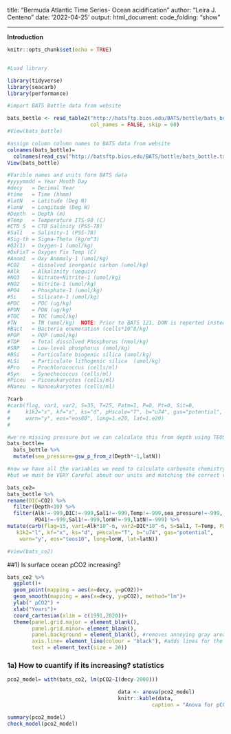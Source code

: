 title: "Bermuda Atlantic Time Series- Ocean acidification"
author: "Leira J. Centeno"
date: '2022-04-25'
output: 
  html_document:
   code_folding: "show" 
  
---
**Introduction**

```r
knitr::opts_chunk$set(echo = TRUE)


#Load library

library(tidyverse)
library(seacarb)
library(performance)

#import BATS Bottle data from website

bats_bottle <- read_table2("http://batsftp.bios.edu/BATS/bottle/bats_bottle.txt", 
                           col_names = FALSE, skip = 60)
#View(bats_bottle)

#assign column column names to BATS data from website
colnames(bats_bottle)=
  colnames(read_csv("http://batsftp.bios.edu/BATS/bottle/bats_bottle.txt", skip = 59))
View(bats_bottle)

#Varible names and units form BATS data
#yyyymmdd = Year Month Day   
#decy   = Decimal Year     
#time   = Time (hhmm)      
#latN   = Latitude (Deg N) 
#lonW   = Longitude (Deg W)
#Depth  = Depth (m)                  
#Temp   = Temperature ITS-90 (C)    
#CTD_S  = CTD Salinity (PSS-78)      
#Sal1   = Salinity-1 (PSS-78)        
#Sig-th = Sigma-Theta (kg/m^3)       
#O2(1)  = Oxygen-1 (umol/kg)          
#OxFixT = Oxygen Fix Temp (C)        
#Anom1  = Oxy Anomaly-1 (umol/kg)    
#CO2    = dissolved inorganic carbon (umol/kg)              
#Alk    = Alkalinity (uequiv)        
#NO3    = Nitrate+Nitrite-1 (umol/kg)
#NO2    = Nitrite-1 (umol/kg)        
#PO4    = Phosphate-1 (umol/kg)      
#Si     = Silicate-1 (umol/kg)       
#POC    = POC (ug/kg)                
#PON    = PON (ug/kg)                
#TOC    = TOC (umol/kg)                
#TN     = TN (umol/kg)  NOTE: Prior to BATS 121, DON is reported instead of TON
#Bact   = Bacteria enumeration (cells*10^8/kg)
#POP    = POP (umol/kg)
#TDP    = Total dissolved Phosphorus (nmol/kg)
#SRP    = Low-level phosphorus (nmol/kg)
#BSi    = Particulate biogenic silica (umol/kg)
#LSi    = Particulate lithogenic silica  (umol/kg)
#Pro    = Prochlorococcus (cells/ml)
#Syn    = Synechococcus (cells/ml)
#Piceu  = Picoeukaryotes (cells/ml)
#Naneu  = Nanoeukaryotes (cells/ml)   

?carb
#carb(flag, var1, var2, S=35, T=25, Patm=1, P=0, Pt=0, Sit=0,
#     k1k2="x", kf="x", ks="d", pHscale="T", b="u74", gas="potential", 
#     warn="y", eos="eos80", long=1.e20, lat=1.e20)
#

#we're missing pressure but we can calculate this from depth using TEOS-10 toolbox
bats_bottle= 
  bats_bottle %>% 
  mutate(sea_pressure=gsw_p_from_z(Depth*-1,latN))

#now we have all the variables we need to calculate carbonate chemistry!
#but we must be VERY Careful about our units and matching the correct variables

bats_co2=
bats_bottle %>% 
rename(DIC=CO2) %>% 
  filter(Depth<10) %>% 
  filter(Alk!=-999,DIC!=-999,Sal1!=-999,Temp!=-999,sea_pressure!=-999,
         PO41!=-999,Sal1!=-999,lonW!=-99,latN!=-999) %>%
mutate(carb(flag=15, var1=Alk*10^-6, var2=DIC*10^-6, S=Sal1, T=Temp, Patm=1, P=sea_pressure/10, Pt=PO41*10^-6, Sit=Si1*10^-6,
   k1k2="l", kf="x", ks="d", pHscale="T", b="u74", gas="potential", 
    warn="y", eos="teos10", long=lonW, lat=latN))

#view(bats_co2)
```
##1) Is surface ocean pCO2 increasing?
```r
bats_co2 %>% 
  ggplot()+
  geom_point(mapping = aes(x=decy, y=pCO2))+
  geom_smooth(mapping = aes(x=decy, y=pCO2), method="lm")+
  ylab(" pCO2") +
  xlab("Years")+
  coord_cartesian(xlim = c(1991,2020))+
  theme(panel.grid.major = element_blank(), 
        panel.grid.minor= element_blank(),
        panel.background = element_blank(), #removes annoying gray area
        axis.line= element_line(colour = "black"), #adds lines for the axes
        text = element_text(size = 20))
```


### 1a) How to cuantify if its increasing? statistics 
```r
pco2_model= with(bats_co2, lm(pCO2~I(decy-2000)))
```

```r
                                    data <- anova(pco2_model)
                                    knitr::kable(data,
                                               caption = "Anova for pCO2")
```
        

```r
summary(pco2_model)
check_model(pco2_model)
```
